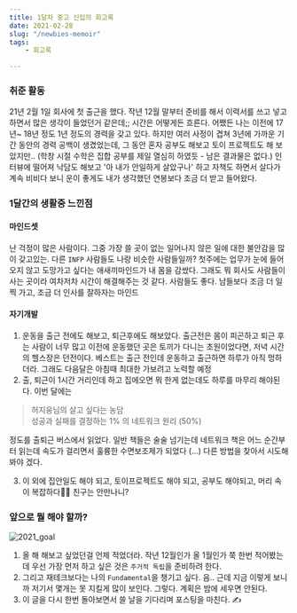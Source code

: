 ```yaml
---
title: 1달차 중고 신입의 회고록
date: 2021-02-28
slug: "/newbies-memoir"
tags: 
    - 회고록

---
```


### 취준 활동
21년 2월 1일 회사에 첫 출근을 했다. 작년 12월 말부터 준비를 해서 이력서를 쓰고 넣고 하면서 많은 생각이 들었던거 같은데;;
시간은 어떻게든 흐른다. 어쨌든 나는 이전에 17년~ 18년 정도 1년 정도의 경력을 갖고 있다. 
하지만 여러 사정이 겹쳐 3년에 가까운 기간 동안의 경력 공백이 생겼었는데, 그 동안 혼자 공부도 해보고 토이 프로젝트도
해 보았지만.. (학창 시절 수학은 집합 공부를 제일 열심히 하였듯 - 남은 결과물은 없다.)
인터뷰에 떨어져 낙담도 해보고 '아 내가 안일하게 살았구나' 하고 자책도 하면서 살다가
계속 비비다 보니 운이 좋게도 내가 생각했던 연봉보다 조금 더 받고 들어왔다.

### 1달간의 생활중 느낀점
#### 마인드셋
난 걱정이 많은 사람이다. 그중 가장 쓸 곳이 없는 일어나지 않은 일에 대한 불안감을 많이 갖고있는.
다른 <code>INFP</code> 사람들도 나랑 비슷한 사람들일까? 첫주에는 업무가 눈에 들어오지 않고 도망가고 싶다는 
애새끼마인드가 내 몸을 감쌌다. 그래도 뭐 회사도 사람들이 사는 곳이라 여차저차 시간이 해결해주는
것 같다. 
사람들도 좋다. 남들보다 조금 더 일찍 가고, 조금 더 인사를 잘하자는 마인드

#### 자기개발
1. 운동을 출근 전에도 해보고, 퇴근후에도 해보았다. 출근전은 몸이 피곤하고 퇴근 후는 사람이 너무 많고
이전에 운동했던 곳은 토끼가 다니는 초원이었다면, 저녁 시간의 헬스장은 던전이다. 베스트는 출근 전인데
운동하고 출근하면 하루가 아직 멍하더라. 그래도 다음달은 아침때 최대한 가보려고 노력할 예정
2. 출, 퇴근이 1시간 거리인데 하고 집에오면 뭐 한게 없는데도 하루를 마무리 해야된다. 이번 달에는
> 허지웅님의 살고 싶다는 농담 <br/>
> 성공과 실패를 결정하는 1% 의 네트워크 원리 (50%) 

정도를 출퇴근
버스에서 읽었다. 일반 책들은 술술 넘기는데 네트워크 책은 어느 순간부터 읽는데 속도가 걸리면서 
훌륭한 수면보조제가 되었다 (...) 다른 방법을 찾아서 시도해봐야 겠다.

3. 이 외에 집안일도 해야 되고, 토이프로젝트도 해야 되고, 공부도 해야되고, 머리 속이 복잡하다🤦‍♂️
친구는 안만나니? 

### 앞으로 뭘 해야 할까?

![2021_goal](./2021_node.jpg)

1. 올 해 해보고 싶었던걸 언제 적었더라. 작년 12월인가 올 1월인가 쭉 한번 적어봤는데
우선 가장 먼저 하고 싶은 것은 <code>주거적 독립</code>을 준비하려 한다.
2. 그리고 재테크보다는 나의 <code>Fundamental</code>을 챙기고 싶다. 음.. 근데 지금 이렇게 보니까 
저기서 몇개는 못 지킬게 많이 보인다. 그렇다. 계획은 밤에 세우면 안된다.
3. 이 글을 다시 한번 돌아보면서 쓸 날을 기다리며 포스팅을 마친다. ✍